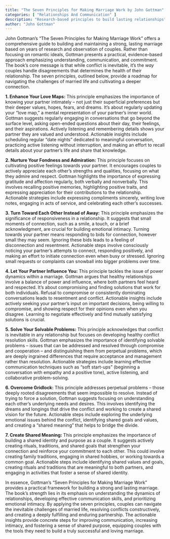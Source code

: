 ```yaml
---
title: "The Seven Principles for Making Marriage Work by John Gottman"
categories: [ "Relationships And Communication" ]
description: "Research-based principles to build lasting relationships"
author: "John Gottman"
---
```

John Gottman's "The Seven Principles for Making Marriage Work" offers a comprehensive guide to building and maintaining a strong, lasting marriage based on years of research and observation of couples.  Rather than focusing on romantic ideals, Gottman presents a practical, evidence-based approach emphasizing understanding, communication, and commitment. The book's core message is that while conflict is inevitable, it's the *way* couples handle disagreements that determines the health of their relationship.  The seven principles, outlined below, provide a roadmap for navigating the challenges of married life and cultivating a deeper connection.

**1. Enhance Your Love Maps:** This principle emphasizes the importance of knowing your partner intimately – not just their superficial preferences but their deeper values, hopes, fears, and dreams.  It's about regularly updating your "love map," a mental representation of your partner's inner world.  Gottman suggests regularly engaging in conversations that go beyond the surface level, asking open-ended questions about their day, their feelings, and their aspirations.  Actively listening and remembering details shows your partner they are valued and understood.  Actionable insights include scheduling regular "date nights" dedicated to meaningful conversation, practicing active listening without interruption, and making an effort to recall details about your partner's life and share that knowledge.


**2. Nurture Your Fondness and Admiration:**  This principle focuses on cultivating positive feelings towards your partner. It encourages couples to actively appreciate each other's strengths and qualities, focusing on what they admire and respect.  Gottman highlights the importance of expressing gratitude and affection regularly, both verbally and nonverbally.  This involves recalling positive memories, highlighting positive traits, and expressing appreciation for their contributions to the relationship.  Actionable strategies include expressing compliments sincerely, writing love notes, engaging in acts of service, and celebrating each other's successes.


**3. Turn Toward Each Other Instead of Away:** This principle emphasizes the significance of responsiveness in a relationship.  It suggests that small moments of connection, such as a smile, a touch, or a brief acknowledgment, are crucial for building emotional intimacy.  Turning towards your partner means responding to bids for connection, however small they may seem.  Ignoring these bids leads to a feeling of disconnection and resentment.  Actionable steps involve consciously noticing your partner's attempts to connect, responding positively, and making an effort to initiate connection even when busy or stressed.  Ignoring small requests or complaints can snowball into bigger problems over time.


**4. Let Your Partner Influence You:**  This principle tackles the issue of power dynamics within a marriage.  Gottman argues that healthy relationships involve a balance of power and influence, where both partners feel heard and respected.  It's about compromising and finding solutions that work for both individuals.  Refusal to compromise or consistently dominating conversations leads to resentment and conflict.  Actionable insights include actively seeking your partner's input on important decisions, being willing to compromise, and showing respect for their opinions even when you disagree.  Learning to negotiate effectively and find mutually satisfying solutions is crucial.


**5. Solve Your Solvable Problems:**  This principle acknowledges that conflict is inevitable in any relationship but focuses on developing healthy conflict resolution skills.  Gottman emphasizes the importance of identifying solvable problems – issues that can be addressed and resolved through compromise and cooperation – and distinguishing them from perpetual problems, which are deeply ingrained differences that require acceptance and management rather than resolution.  Actionable strategies include learning effective communication techniques such as "soft start-ups" (beginning a conversation with empathy and a positive tone), active listening, and collaborative problem-solving.


**6. Overcome Gridlock:** This principle addresses perpetual problems – those deeply rooted disagreements that seem impossible to resolve.  Instead of trying to force a solution, Gottman suggests focusing on understanding each other's underlying needs and desires.  This involves identifying the dreams and longings that drive the conflict and working to create a shared vision for the future.  Actionable steps include exploring the underlying emotional issues behind the conflict, identifying shared goals and values, and creating a "shared meaning" that helps to bridge the divide.


**7. Create Shared Meaning:** This principle emphasizes the importance of building a shared identity and purpose as a couple.  It suggests actively creating rituals, traditions, and shared goals that strengthen your connection and reinforce your commitment to each other.  This could involve creating family traditions, engaging in shared hobbies, or working towards a common goal.  Actionable steps include identifying shared values and goals, creating rituals and traditions that are meaningful to both partners, and engaging in activities that foster a sense of shared identity.


In essence, Gottman's "Seven Principles for Making Marriage Work" provides a practical framework for building a strong and lasting marriage.  The book's strength lies in its emphasis on understanding the dynamics of relationships, developing effective communication skills, and prioritizing emotional intimacy.  By applying the seven principles, couples can navigate the inevitable challenges of married life, resolving conflicts constructively, and creating a deeply fulfilling and enduring partnership. The actionable insights provide concrete steps for improving communication, increasing intimacy, and fostering a sense of shared purpose, equipping couples with the tools they need to build a truly successful and loving marriage.

